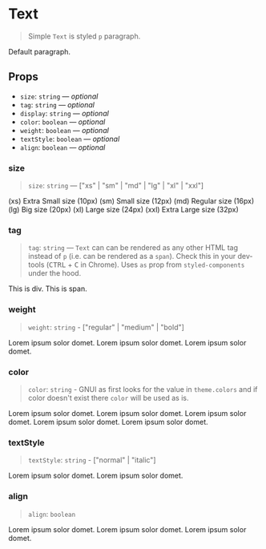 
<Meta title="Typography/Text" component={Text} />

# Text

> Simple `Text` is styled `p` paragraph.

<Preview>
  <Story name="simple">
    <Text>Default paragraph.</Text>
  </Story>
</Preview>

## Props

- `size`: `string` — _optional_
- `tag`: `string` — _optional_
- `display`: `string` — _optional_
- `color`: `boolean` — _optional_
- `weight`: `boolean` — _optional_
- `textStyle`: `boolean` — _optional_
- `align`: `boolean` — _optional_

### size

> `size`: `string` — ["xs" | "sm" | "md" | "lg" | "xl" | "xxl"]

<Preview>
  <Story name="size">
    <Container>
      <Text size="xs">(xs) Extra Small size (10px)</Text>
      <Text size="sm">(sm) Small size (12px)</Text>
      <Text size="md">(md) Regular size (16px)</Text>
      <Text size="lg">(lg) Big size (20px)</Text>
      <Text size="xl">(xl) Large size (24px)</Text>
      <Text size="xxl">(xxl) Extra Large size (32px)</Text>
    </Container>
  </Story>
</Preview>

### tag

> `tag`: `string` — `Text` can can be rendered as any other HTML tag instead of `p` (i.e. can be rendered as a `span`). Check this in your dev-tools (<kbd>CTRL</kbd> + <kbd>C</kbd> in Chrome). Uses `as` prop from `styled-components` under the hood.

<Preview>
  <Story name="tag">
    <Container>
      <Text tag="div">
        This is div. <Text tag="span">This is span.</Text>
      </Text>
    </Container>
  </Story>
</Preview>

### weight

> `weight`: `string` - ["regular" | "medium" | "bold"]

<Preview>
  <Story name="weight">
    <Container>
      <Text weight="regular">Lorem ipsum solor domet.</Text>
      <Text weight="medium">Lorem ipsum solor domet.</Text>
      <Text weight="bold">Lorem ipsum solor domet.</Text>
    </Container>
  </Story>
</Preview>

### color

> `color`: `string` - GNUI as first looks for the value in `theme.colors` and if color doesn't exist there `color` will be used as is.

<Preview>
  <Story name="color">
    <Container>
      <Text color="danger">Lorem ipsum solor domet.</Text>
      <Text color="success">Lorem ipsum solor domet.</Text>
      <Text color="warning">Lorem ipsum solor domet.</Text>
      <Text color="notification">Lorem ipsum solor domet.</Text>
      <Text color="#ccc">Lorem ipsum solor domet.</Text>
    </Container>
  </Story>
</Preview>

### textStyle

> `textStyle`: `string` - ["normal" | "italic"]

<Preview>
  <Story name="textStyle">
    <Container>
      <Text textStyle="normal">Lorem ipsum solor domet.</Text>
      <Text textStyle="italic">Lorem ipsum solor domet.</Text>
    </Container>
  </Story>
</Preview>

### align

> `align`: `boolean`

<Preview>
  <Story name="align">
    <Container>
      <Text align="left">Lorem ipsum solor domet.</Text>
      <Text align="center">Lorem ipsum solor domet.</Text>
      <Text align="right">Lorem ipsum solor domet.</Text>
    </Container>
  </Story>
</Preview>
